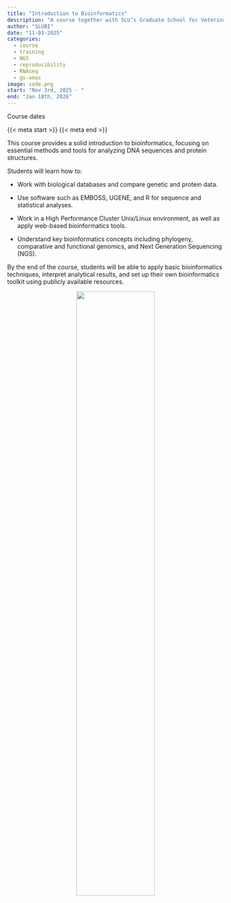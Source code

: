 ```yaml
---
title: "Introduction to Bioinformatics"
description: "A course together with SLU’s Graduate School for Veterinary Medicine and Animal Science."
author: "SLUBI"
date: "11-03-2025"
categories:
  - course
  - training
  - NGS
  - reproducibility
  - RNAseq
  - gs-vmas
image: code.png
start: "Nov 3rd, 2025 - "
end: "Jan 18th, 2026" 
---
```


::: {.course-meta-block .quarto-title-meta}
:::: {.quarto-title-meta-heading}
Course dates
::::
:::: {.quarto-title-meta-contents}
{{< meta start >}} {{< meta end >}}
::::
:::

This course provides a solid introduction to bioinformatics, focusing on essential methods and tools for analyzing DNA sequences and protein structures. 

Students will learn how to:

- Work with biological databases and compare genetic and protein data.

- Use software such as EMBOSS, UGENE, and R for sequence and statistical analyses.

- Work in a High Performance Cluster Unix/Linux environment, as well as apply web-based bioinformatics tools.

- Understand key bioinformatics concepts including phylogeny, comparative and functional genomics, and Next Generation Sequencing (NGS).

By the end of the course, students will be able to apply basic bioinformatics techniques, interpret analytical results, and set up their own bioinformatics toolkit using publicly available resources.

<center>
![](code.png){.class width=60%}